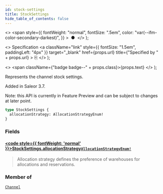 ```yaml
---
id: stock-settings
title: StockSettings
hide_table_of_contents: false
---
```


  <>
    <span
      style={{
        fontWeight: "normal",
        fontSize: ".5em",
        color: "var(--ifm-color-secondary-darkest)",
      }}
    >
      &nbsp;●&nbsp;
    </span>
  </>
);

  <>
    Specification
    <a
      className="link"
      style={{ fontSize: "1.5em", paddingLeft: "4px" }}
      target="\_blank"
      href={props.url}
      title={"Specified by " + props.url}
    >
      ⎘
    </a>
  </>
);

  <>
    <span className={"badge badge--" + props.class}>{props.text}</span>
  </>
);

Represents the channel stock settings.

Added in Saleor 3.7.

Note: this API is currently in Feature Preview and can be subject to changes at later point.

```graphql
type StockSettings {
  allocationStrategy: AllocationStrategyEnum!
}
```

### Fields

#### [<code style={{ fontWeight: 'normal' }}>StockSettings.<b>allocationStrategy</b></code>](#)<Bullet />[`AllocationStrategyEnum!`](../../../api-reference/products/enums/allocation-strategy-enum) <Badge class="secondary" text="non-null"/> <Badge class="secondary" text="enum"/> <Badge class="secondary" text="products"/>

> Allocation strategy defines the preference of warehouses for allocations and reservations.

### Member of

[`Channel`](../../../api-reference/channels/objects/channel) <Badge class="secondary" text="object"/>

